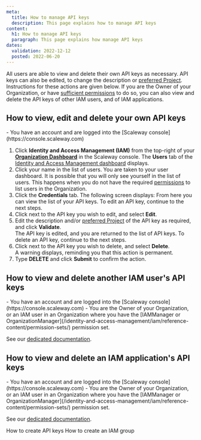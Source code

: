 ```yaml
---
meta:
  title: How to manage API keys
  description: This page explains how to manage API keys
content:
  h1: How to manage API keys
  paragraph: This page explains how manage API keys
dates:
  validation: 2022-12-12
  posted: 2022-06-20
---
```


All users are able to view and delete their own API keys as necessary. API keys can also be edited, to change the description or [preferred Project](/identity-and-access-management/iam/api-cli/using-api-key-object-storage/). Instructions for these actions are given below. If you are the Owner of your Organization, or have [sufficient permissions](/identity-and-access-management/iam/reference-content/permission-sets) to do so, you can also view and delete the API keys of other IAM users, and of IAM applications.

## How to view, edit and delete your own API keys

<Message type="requirement">
  - You have an account and are logged into the [Scaleway console](https://console.scaleway.com)
</Message>

1. Click **Identity and Access Management (IAM)** from the top-right of your [**Organization Dashboard**](https://console.scaleway.com/organization) in the Scaleway console. The **Users** tab of the [Identity and Access Management dashboard](https://console.scaleway.com/iam/users) displays.
    <Lightbox src="scaleway-iam-dashboard.webp" alt="" />
2. Click your name in the list of users. You are taken to your user dashboard.
    <Message type="note">
      It is possible that you will only see yourself in the list of users. This happens when you do not have the required [permissions](/identity-and-access-management/iam/reference-content/permission-sets/) to list users in the Organization. 
    </Message>
3. Click the **Credentials** tab. The following screen displays:
    <Lightbox src="scaleway-user-credentials.webp" alt="" />
    From here you can view the list of your API keys. To edit an API key, continue to the next steps.
4. Click <Icon name="more" /> next to the API key you wish to edit, and select **Edit**.
5. Edit the description and/or [preferred Project](/identity-and-access-management/iam/api-cli/using-api-key-object-storage/) of the API key as required, and click **Validate**.  
    The API key is edited, and you are returned to the list of API keys. To delete an API key, continue to the next steps.
6. Click <Icon name="more" /> next to the API key you wish to delete, and select **Delete**.  
    A warning displays, reminding you that this action is permanent.
7. Type **DELETE** and click **Submit** to confirm the action.

## How to view and delete another IAM user's API keys

<Message type="requirement">
  - You have an account and are logged into the [Scaleway console](https://console.scaleway.com)
  - You are the Owner of your Organization, or an IAM user in an Organization where you have the [IAMManager or OrganizationManager](/identity-and-access-management/iam/reference-content/permission-sets/) permission set. 
</Message>

See our [dedicated documentation](/identity-and-access-management/iam/how-to/manage-users/#how-to-view-and-delete-user-api-keys/).

## How to view and delete an IAM application's API keys

<Message type="requirement">
  - You have an account and are logged into the [Scaleway console](https://console.scaleway.com)
  - You are the Owner of your Organization, or an IAM user in an Organization where you have the [IAMManager or OrganizationManager](/identity-and-access-management/iam/reference-content/permission-sets/) permission set. 
</Message>

See our [dedicated documentation](/identity-and-access-management/iam/how-to/manage-users/#/identity-and-access-management/iam/how-to/manage-applications/#how-to-manage-an-application's-api-keys/).

<Navigation title="See Also">
  <PreviousButton to="/identity-and-access-management/iam/how-to/create-api-keys/">How to create API keys</PreviousButton>
  <NextButton to="/identity-and-access-management/iam/how-to/create-group/">How to create an IAM group</NextButton>
</Navigation>